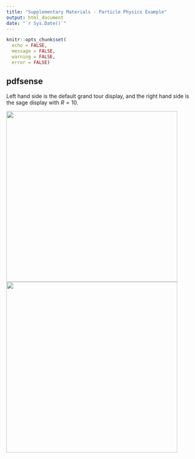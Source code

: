 ```yaml
---
title: "Supplementary Materials - Particle Physics Example"
output: html_document
date: "`r Sys.Date()`"
---
```


```r
knitr::opts_chunk$set(
  echo = FALSE, 
  message = FALSE, 
  warning = FALSE,
  error = FALSE)
```

## pdfsense

Left hand side is the default grand tour display, and the right hand side is the sage display with $R = 10$.

<img src="gifs/pdfsense_grand.gif" width="450"/> <img src="gifs/pdfsense_sage_r10.gif" width="450"/>
